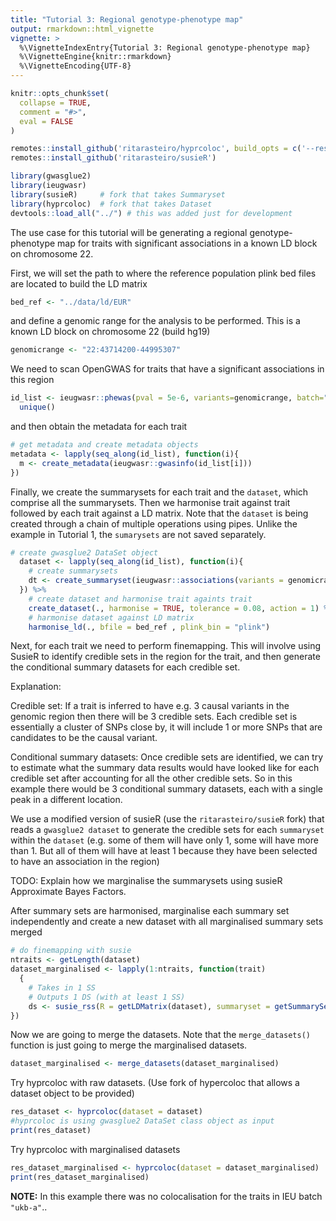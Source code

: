 ```yaml
---
title: "Tutorial 3: Regional genotype-phenotype map"
output: rmarkdown::html_vignette
vignette: >
  %\VignetteIndexEntry{Tutorial 3: Regional genotype-phenotype map}
  %\VignetteEngine{knitr::rmarkdown}
  %\VignetteEncoding{UTF-8}
---
```


```r
knitr::opts_chunk$set(
  collapse = TRUE,
  comment = "#>",
  eval = FALSE
)
```


```r
remotes::install_github('ritarasteiro/hyprcoloc', build_opts = c('--resave-data', '--no-manual'), build_vignettes = TRUE) 
remotes::install_github('ritarasteiro/susieR')

```

```r
library(gwasglue2)
library(ieugwasr)
library(susieR)     # fork that takes Summaryset
library(hyprcoloc)  # fork that takes Dataset
devtools::load_all("../") # this was added just for development
```

The use case for this tutorial will be generating a regional genotype-phenotype map for traits with significant associations in a known LD block on chromosome 22.


First, we will set the path to where the reference population plink bed files are located to build the LD matrix

```r
bed_ref <- "../data/ld/EUR"
```

and define a genomic range for the analysis to be performed. This is a known LD block on chromosome 22 (build hg19)

```r
genomicrange <- "22:43714200-44995307"

```

We need to scan OpenGWAS for traits that have a significant associations in this region

```r
id_list <- ieugwasr::phewas(pval = 5e-6, variants=genomicrange, batch="ukb-a")$id %>%
  unique()
```


and then obtain the metadata for each trait

```r
# get metadata and create metadata objects
metadata <- lapply(seq_along(id_list), function(i){
  m <- create_metadata(ieugwasr::gwasinfo(id_list[i])) 
})
```


Finally, we create the summarysets for each trait and the ``dataset``, which comprise all the summarysets. Then we harmonise trait against trait followed by each trait against a LD matrix. Note that the `dataset` is being created through a chain of multiple operations using pipes. Unlike the example in Tutorial 1, the `sumarysets` are not saved separately.

```r
# create gwasglue2 DataSet object 
  dataset <- lapply(seq_along(id_list), function(i){
    # create summarysets
    dt <- create_summaryset(ieugwasr::associations(variants = genomicrange, id = id_list[i]), metadata=metadata[[i]])
  }) %>%
    # create dataset and harmonise trait againts trait
    create_dataset(., harmonise = TRUE, tolerance = 0.08, action = 1) %>% 
    # harmonise dataset against LD matrix
    harmonise_ld(., bfile = bed_ref , plink_bin = "plink")
```

Next, for each trait we need to perform finemapping. This will involve using SusieR to identify credible sets in the region for the trait, and then generate the conditional summary datasets for each credible set. 

Explanation:

Credible set: If a trait is inferred to have e.g. 3 causal variants in the genomic region then there will be 3 credible sets. Each credible set is essentially a cluster of SNPs close by, it will include 1 or more SNPs that are candidates to be the causal variant.

Conditional summary datasets: Once credible sets are identified, we can try to estimate what the summary data results would have looked like for each credible set after accounting for all the other credible sets. So in this example there would be 3 conditional summary datasets, each with a single peak in a different location.

We use  a modified version of susieR (use the `ritarasteiro/susieR` fork) that reads a `gwasglue2 dataset` to generate the credible sets for each `summaryset` within the `dataset` (e.g. some of them will have only 1, some will have more than 1. But all of them will have at least 1 because they have been selected to have an association in the region)

TODO: Explain how we marginalise the summarysets using susieR Approximate Bayes Factors.

After summary sets are harmonised, marginalise each summary set independently and create a new dataset with all marginalised summary sets merged

```r
# do finemapping with susie
ntraits <- getLength(dataset)
dataset_marginalised <- lapply(1:ntraits, function(trait)
  {
    # Takes in 1 SS
    # Outputs 1 DS (with at least 1 SS)
    ds <- susie_rss(R = getLDMatrix(dataset), summaryset = getSummarySet(dataset, trait))
})
```

 Now we are going to merge the datasets. Note that the `merge_datasets()` function is just going to merge the marginalised datasets. 

```r
dataset_marginalised <- merge_datasets(dataset_marginalised)

``` 

 Try hyprcoloc with raw datasets. (Use fork of hypercoloc that allows a dataset object to be provided)

```r

res_dataset <- hyprcoloc(dataset = dataset) 
#hyprcoloc is using gwasglue2 DataSet class object as input
print(res_dataset)

```

Try hyprcoloc with marginalised datasets

```r

res_dataset_marginalised <- hyprcoloc(dataset = dataset_marginalised)
print(res_dataset_marginalised)
```

**NOTE:** In this example there was no colocalisation for the traits in IEU batch `"ukb-a"`.. 
